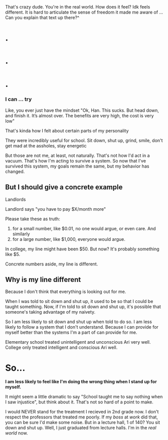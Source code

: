 
<Quote>
That's crazy dude. You're in the real world. How does it feel?
</Quote>

<Quote right>
Idk feels different. It is hard to articulate the sense of freedom it made me
aware of
</Quote>

<Quote>
... Can you explain that text up there?^
</Quote>

# .
# .
# .
### I can ... try

Like, you ever just have the mindset "Ok, Han. This sucks. But head down, and
finish it. It’s almost over. The benefits are very high, the cost is very low"

That's kinda how I felt about certain parts of my personality

They were incredibly useful for school. Sit down, shut up, grind, smile, don't
get mad at the assholes, stay energetic

But those are not me, at least, not naturally. That's not how I'd act in a
vacuum. That's how I'm acting to survive a system. So now that I've survived
this system, my goals remain the same, but my behavior has changed.

## But I should give a concrete example

Landlords

Landlord says "you have to pay $X/month more"

Please take these as truth:
<ol>
<li>for a small number, like $0.01, no one would argue, or even care. And
similarly</li>
<li>for a large number, like $1,000, everyone would argue.</li>
</ol>

In college, my line might have been $50. But now? It's probably something like
$5.

Concrete numbers aside, my line is different.

## Why is my line different
Because I don't think that everything is looking out for me.

When I was told to sit down and shut up, it used to be so that I could be taught
something. Now, if I'm told to sit down and shut up, it's possible that
someone's taking advantage of my naivety.

So I am less likely to sit down and shut up when told to do so. I am less likely
to follow a system that I don't understand. Because I can provide for myself
better than the systems I'm a part of can provide for me.

Elementary school treated unintelligent and unconscious Ari very well. College
only treated intelligent and conscious Ari well.

# So...
**I am less likely to feel like I'm doing the wrong thing when I stand up for
myself.**

It might seem a little dramatic to say "School taught me to say nothing when I
saw injustice", but think about it. That's not so hard of a point to make.

I would NEVER stand for the treatment I recieved in 2nd grade now. I don't
respect the professors that treated me poorly. If my *boss* at *work* did that,
you can be sure I'd make some noise. But in a lecture hall, 1 of 140? You sit
down and shut up. Well, I just graduated from lecture halls. I'm in the *real
world* now.
